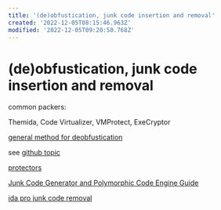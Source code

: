 ```yaml
---
title: '(de)obfustication, junk code insertion and removal'
created: '2022-12-05T08:15:46.963Z'
modified: '2022-12-05T09:20:50.768Z'
---
```


# (de)obfustication, junk code insertion and removal

common packers:

Themida, Code Virtualizer, VMProtect, ExeCryptor

[general method for deobfustication](https://www2.cs.arizona.edu/people/debray/Publications/generic-deobf.pdf)

see [github topic](https://github.com/topics/junkcode)

[protectors](https://github.com/rootm0s/Protectors)

[Junk Code Generator and Polymorphic Code Engine Guide](https://guidedhacking.com/threads/junk-code-generator-and-polymorphic-code-engine-guide.6720/)

[ida pro junk code removal](https://github.com/alex-ilgayev/ida-pro-junk-code-removal/blob/master/deobf_plugin.py)
